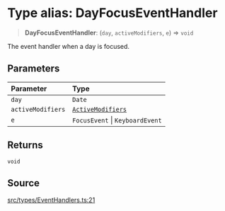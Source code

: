 # Type alias: DayFocusEventHandler

> **DayFocusEventHandler**: (`day`, `activeModifiers`, `e`) => `void`

The event handler when a day is focused.

## Parameters

| Parameter | Type |
| :------ | :------ |
| `day` | `Date` |
| `activeModifiers` | [`ActiveModifiers`](/api/latest/type-aliases/ActiveModifiers.mdx) |
| `e` | `FocusEvent` \| `KeyboardEvent` |

## Returns

`void`

## Source

[src/types/EventHandlers.ts:21](https://github.com/gpbl/react-day-picker/blob/56bfb649e/src/types/EventHandlers.ts#L21)
